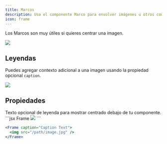 ```yaml
---
title: Marcos
description: Usa el componente Marco para envolver imágenes u otros componentes en un contenedor.
icon: frame
---
```


Los Marcos son muy útiles si quieres centrar una imagen.

<Frame>
  <img src="https://mintlify-assets.b-cdn.net/yellowstone.jpeg" />
</Frame>

## Leyendas

Puedes agregar contexto adicional a una imagen usando la propiedad opcional `caption`.

<Frame caption="Yosemite National Park is visited by over 3.5 million people every year">
  <img src="https://mintlify-assets.b-cdn.net/yosemite.jpg" />
</Frame>

## Propiedades

<ResponseField name="caption" type="string">
  Texto opcional de leyenda para mostrar centrado debajo de tu componente.
</ResponseField>

<RequestExample>
  ```jsx Frame
  <Frame>
    <img src="/path/image.jpg" />
  </Frame>
  ```

  ```jsx Frame with Captions
  <Frame caption="Caption Text">
    <img src="/path/image.jpg" />
  </Frame>
  ```
</RequestExample>
